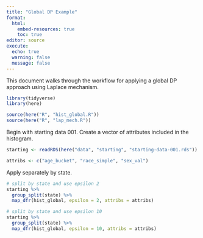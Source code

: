 ```yaml
---
title: "Global DP Example"
format: 
  html:
    embed-resources: true
    toc: true
editor: source
execute:
  echo: true
  warning: false
  message: false
---
```


This document walks through the workflow for applying a global DP approach using Laplace mechanism.

```r
library(tidyverse)
library(here)

source(here("R", "hist_global.R"))
source(here("R", "lap_mech.R"))
```

Begin with starting data 001. Create a vector of attributes included in the histogram.

```r
starting <- readRDS(here("data", "starting", "starting-data-001.rds"))

attribs <- c("age_bucket", "race_simple", "sex_val")
```

Apply separately by state.

```r
# split by state and use epsilon 2
starting %>%
  group_split(state) %>%
  map_dfr(hist_global, epsilon = 2, attribs = attribs)

# split by state and use epsilon 10
starting %>%
  group_split(state) %>%
  map_dfr(hist_global, epsilon = 10, attribs = attribs)
```

